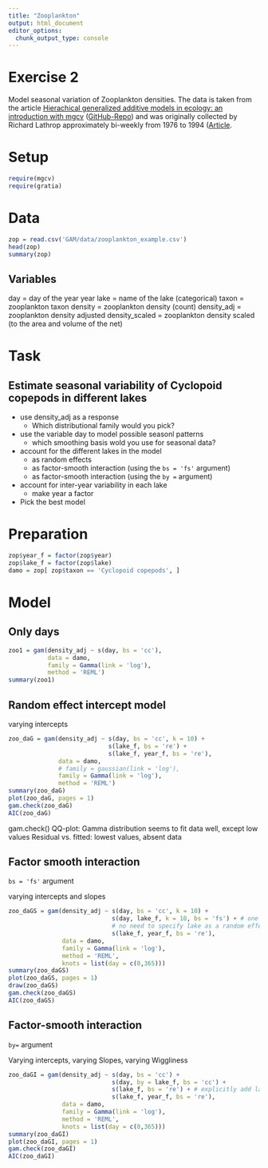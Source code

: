 ```yaml
---
title: "Zooplankton"
output: html_document
editor_options: 
  chunk_output_type: console
---
```


# Exercise 2

Model seasonal variation of Zooplankton densities. The data is taken from the article [Hierachical generalized additive models in ecology: an introduction with mgcv](https://peerj.com/preprints/27320/) ([GitHub-Repo](https://github.com/eric-pedersen/mixed-effect-gams)) and was originally collected by Richard Lathrop approximately bi-weekly from 1976 to 1994 ([Article](https://link.springer.com/chapter/10.1007/978-1-4612-4410-3_8).

# Setup
```r
require(mgcv)
require(gratia)
```


# Data
```r
zop = read.csv('GAM/data/zooplankton_example.csv')
head(zop)
summary(zop)
```

## Variables

day = day of the year
year
lake = name of the lake (categorical)
taxon = zooplankton taxon
density = zooplankton density (count)
density_adj = zooplankton density adjusted
density_scaled = zooplankton density scaled (to the area and volume of the net)

# Task

## Estimate seasonal variability of Cyclopoid copepods in different lakes

- use density_adj as a response
  - Which distributional family would you pick?
- use the variable day to model possible seasonl patterns
  - which smoothing basis wold you use for seasonal data?
- account for the different lakes in the model
  - as random effects
  - as factor-smooth interaction (using the `bs = 'fs'` argument)
  - as factor-smooth interaction (using the `by =` argument)
- account for inter-year variability in each lake
  - make year a factor

- Pick the best model

# Preparation

```r
zop$year_f = factor(zop$year)
zop$lake_f = factor(zop$lake)
damo = zop[ zop$taxon == 'Cyclopoid copepods', ]
```

# Model

## Only days
```r
zoo1 = gam(density_adj ~ s(day, bs = 'cc'),
           data = damo,
           family = Gamma(link = 'log'),
           method = 'REML')
summary(zoo1)
```

## Random effect intercept model

varying intercepts
```r
zoo_daG = gam(density_adj ~ s(day, bs = 'cc', k = 10) +
                            s(lake_f, bs = 're') +
                            s(lake_f, year_f, bs = 're'),
              data = damo,
              # family = gaussian(link = 'log'),
              family = Gamma(link = 'log'),
              method = 'REML')
summary(zoo_daG)
plot(zoo_daG, pages = 1)
gam.check(zoo_daG)
AIC(zoo_daG)
```

gam.check()
QQ-plot: Gamma distribution seems to fit data well, except low values
Residual vs. fitted: lowest values, absent data

## Factor smooth interaction

`bs = 'fs'` argument

varying intercepts and slopes
```r
zoo_daGS = gam(density_adj ~ s(day, bs = 'cc', k = 10) +
                             s(day, lake_f, k = 10, bs = 'fs') + # one basis: cont, one: RE
                             # no need to specify lake as a random effect
                             s(lake_f, year_f, bs = 're'),
               data = damo,
               family = Gamma(link = 'log'),
               method = 'REML',
               knots = list(day = c(0,365)))
summary(zoo_daGS)
plot(zoo_daGS, pages = 1)
draw(zoo_daGS)
gam.check(zoo_daGS)
AIC(zoo_daGS)
```

## Factor-smooth interaction

`by=` argument

Varying intercepts, varying Slopes, varying Wiggliness
```r
zoo_daGI = gam(density_adj ~ s(day, bs = 'cc') +
                             s(day, by = lake_f, bs = 'cc') +
                             s(lake_f, bs = 're') + # explicitly add lake as RE
                             s(lake_f, year_f, bs = 're'),
               data = damo,
               family = Gamma(link = 'log'),
               method = 'REML',
               knots = list(day = c(0,365)))
summary(zoo_daGI)
plot(zoo_daGI, pages = 1)
gam.check(zoo_daGI)
AIC(zoo_daGI)
```








